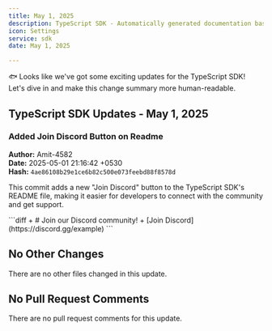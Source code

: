 ```yaml
---
title: May 1, 2025
description: TypeScript SDK - Automatically generated documentation based on Git activity.
icon: Settings
service: sdk
date: May 1, 2025

---
```


🐟 Looks like we've got some exciting updates for the TypeScript SDK! Let's dive in and make this change summary more human-readable.

## TypeScript SDK Updates - May 1, 2025

### Added Join Discord Button on Readme

**Author:** Amit-4582  
**Date:** 2025-05-01 21:16:42 +0530  
**Hash:** `4ae86108b29e1ce6b82c500e073feebd88f8578d`

This commit adds a new "Join Discord" button to the TypeScript SDK's README file, making it easier for developers to connect with the community and get support.

<Accordion title="View Code Diff">
  ```diff
  + # Join our Discord community!
  + [Join Discord](https://discord.gg/example)
  ```
</Accordion>

## No Other Changes

There are no other files changed in this update.

## No Pull Request Comments

There are no pull request comments for this update.